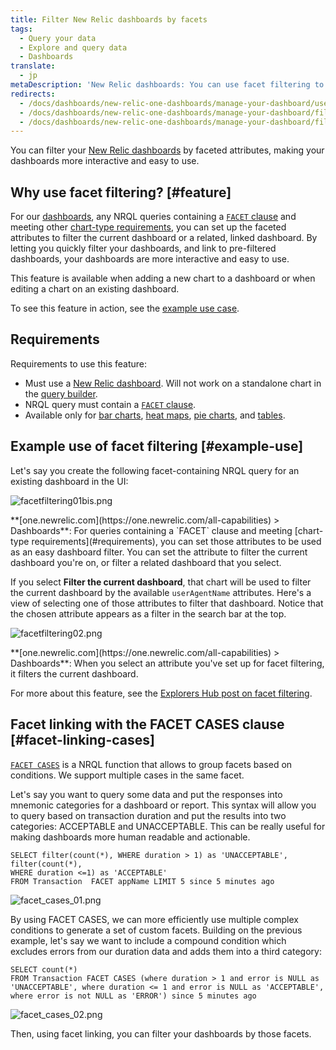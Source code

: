```yaml
---
title: Filter New Relic dashboards by facets
tags:
  - Query your data
  - Explore and query data
  - Dashboards
translate:
  - jp
metaDescription: 'New Relic dashboards: You can use facet filtering to filter dashboards by specific attributes.'
redirects:
  - /docs/dashboards/new-relic-one-dashboards/manage-your-dashboard/use-facets-filter-dashboards
  - /docs/dashboards/new-relic-one-dashboards/manage-your-dashboard/filter-dashboards-facets
  - /docs/dashboards/new-relic-one-dashboards/manage-your-dashboard/filter-new-relic-one-dashboards-facets
---
```






You can filter your [New Relic dashboards](/docs/dashboards/new-relic-one-dashboards/get-started/introduction-new-relic-one-dashboards) by faceted attributes, making your dashboards more interactive and easy to use.

## Why use facet filtering? [#feature]

For our [dashboards](/docs/dashboards/new-relic-one-dashboards/get-started/introduction-new-relic-one-dashboards), any NRQL queries containing a [`FACET` clause](/docs/query-data/nrql-new-relic-query-language/getting-started/nrql-syntax-components-functions#sel-facet) and meeting other [chart-type requirements](#requirements), you can set up the faceted attributes to filter the current dashboard or a related, linked dashboard. By letting you quickly filter your dashboards, and link to pre-filtered dashboards, your dashboards are more interactive and easy to use.

This feature is available when adding a new chart to a dashboard or when editing a chart on an existing dashboard.

To see this feature in action, see the [example use case](#example-use).

## Requirements

Requirements to use this feature:

* Must use a [New Relic dashboard](/docs/dashboards/new-relic-one-dashboards/get-started/introduction-new-relic-one-dashboards). Will not work on a standalone chart in the [query builder](/docs/chart-builder/use-chart-builder/get-started/introduction-chart-builder).
* NRQL query must contain a [`FACET` clause](/docs/query-data/nrql-new-relic-query-language/getting-started/nrql-syntax-components-functions#sel-facet).
* Available only for [bar charts](/docs/insights/use-insights-ui/manage-dashboards/chart-types#widget-barchart), [heat maps](/docs/insights/use-insights-ui/manage-dashboards/chart-types#widget-heatmap), [pie charts](/docs/insights/use-insights-ui/manage-dashboards/chart-types#widget-piechart), and [tables](/docs/insights/use-insights-ui/manage-dashboards/chart-types#widget-table).

## Example use of facet filtering [#example-use]

Let's say you create the following facet-containing NRQL query for an existing dashboard in the UI:

<img
  title="facetfiltering01bis.png"
  alt="facetfiltering01bis.png"
  src={dashboardsFacetFiltering}
/>

<figcaption>
  **[one.newrelic.com](https://one.newrelic.com/all-capabilities) > Dashboards**: For queries containing a `FACET` clause and meeting [chart-type requirements](#requirements), you can set those attributes to be used as an easy dashboard filter. You can set the attribute to filter the current dashboard you're on, or filter a related dashboard that you select.
</figcaption>

If you select **Filter the current dashboard**, that chart will be used to filter the current dashboard by the available `userAgentName` attributes. Here's a view of selecting one of those attributes to filter that dashboard. Notice that the chosen attribute appears as a filter in the search bar at the top.

<img
  title="facetfiltering02.png"
  alt="facetfiltering02.png"
  src={dashboardsFacetFilteringExample}
/>

<figcaption>
  **[one.newrelic.com](https://one.newrelic.com/all-capabilities) > Dashboards**: When you select an attribute you've set up for facet filtering, it filters the current dashboard.
</figcaption>

For more about this feature, see the [Explorers Hub post on facet filtering](https://discuss.newrelic.com/t/facet-linking-in-new-relic-one-now-you-can-use-facets-to-filter-your-new-relic-one-dashboards/82289).

## Facet linking with the FACET CASES clause [#facet-linking-cases]

[`FACET CASES`](/docs/query-your-data/nrql-new-relic-query-language/get-started/nrql-syntax-clauses-functions#sel-facet-cases) is a NRQL function that allows to group facets based on conditions. We support multiple cases in the same facet.

Let's say you want to query some data and put the responses into mnemonic categories for a dashboard or report. This syntax will allow you to query based on transaction duration and put the results into two categories: ACCEPTABLE and UNACCEPTABLE. This can be really useful for making dashboards more human readable and actionable.

```
SELECT filter(count(*), WHERE duration > 1) as 'UNACCEPTABLE', filter(count(*), 
WHERE duration <=1) as 'ACCEPTABLE' 
FROM Transaction  FACET appName LIMIT 5 since 5 minutes ago
```

<img
  title="facet_cases_01.png"
  alt="facet_cases_01.png"
  src={dashboardsFacetCases}
/>

By using FACET CASES, we can more efficiently use multiple complex conditions to generate a set of custom facets. Building on the previous example, let's say we want to include a compound condition which excludes errors from our duration data and adds them into a third category:

```
SELECT count(*)
FROM Transaction FACET CASES (where duration > 1 and error is NULL as 'UNACCEPTABLE', where duration <= 1 and error is NULL as 'ACCEPTABLE', where error is not NULL as 'ERROR') since 5 minutes ago
```

<img
  title="facet_cases_02.png"
  alt="facet_cases_02.png"
  src={dashboardsFacetCasesExample}
/>

Then, using facet linking, you can filter your dashboards by those facets.
